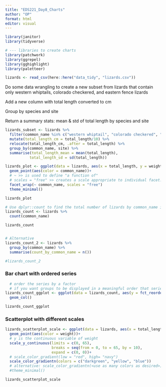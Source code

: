 ```yaml
---
title: "EDS221_Day8_Charts"
author: "OP"
format: html
editor: visual
---
```


```r
library(janitor)
library(tidyverse)

# --- libraries to create charts
library(patchwork)
library(ggrepel)
library(gghighlight)
library(paletteer)
```

```r
lizards <- read_csv(here::here("data_tidy", "lizards.csv"))
```

Do some data wrangling to create a new subset from lizards that contain only western whiptails, colorado checkered, and eastern fence lizards

Add a new column with total length converted to cm

Group by species and site

Return a summary stats: mean & std of total length by species and site

```r
lizards_subset <- lizards %>% 
  filter(common_name %in% c("western whiptail", "colorado checkered", "eastern fence")) %>% 
  mutate(total_length_cm = total_length/10) %>% 
  relocate(total_length_cm, .after = total_length) %>% 
  group_by(common_name, site) %>% 
  summarise(total_length_mean = mean(total_length),
           total_length_sd = sd(total_length))
```

```r
lizards_plot <- ggplot(data = lizards, aes(x = total_length, y = weight))+
  geom_point(aes(color = common_name))+
  # ~ >> is used to define "a function of"
  # scales = "free" >> creates a scale appropriate to individual facet. The charts cannot be compared directly since they use different scale
  facet_wrap(~ common_name, scales = "free")
  theme_minimal()

lizards_plot
```

```r
# Use dplyr::count to find the total number of lizards by common_name in the lizards dataset
lizards_count <- lizards %>% 
  count(common_name)

lizards_count


# Alternative
lizards_count_2 <- lizards %>% 
  group_by(common_name) %>% 
  summarise(count_by_common_name = n())

#lizards_count_2
```

### Bar chart with ordered series

```r
  # order the series by a factor
  # if you want groups to be displayed in a meaningful order that series have to be converted to a factor
lizards_count_ggplot <- ggplot(data = lizards_count, aes(y = fct_reorder(common_name, n), x = n))+
  geom_col()

lizards_count_ggplot
```

### Scatterplot with different scales

```r
lizards_scatterplot_scale <- ggplot(data = lizards, aes(x = total_length, y = weight))+
  geom_point(aes(color = weight))+
  # y is the continuous variable of weight
  scale_y_continuous(limits = c(0, 65), 
                     breaks = seq(from = 0, to = 65, by = 10),
                     expand = c(0, 0))+
  # scale_color_gradient(low = "red", high= "navy")
  scale_color_gradientn(colors = c("darkgreen", "yellow", "blue"))
  # alternative: scale_color_gradientn(<use as many colors as desired>)
  #theme_minimal()

lizards_scatterplot_scale
```
